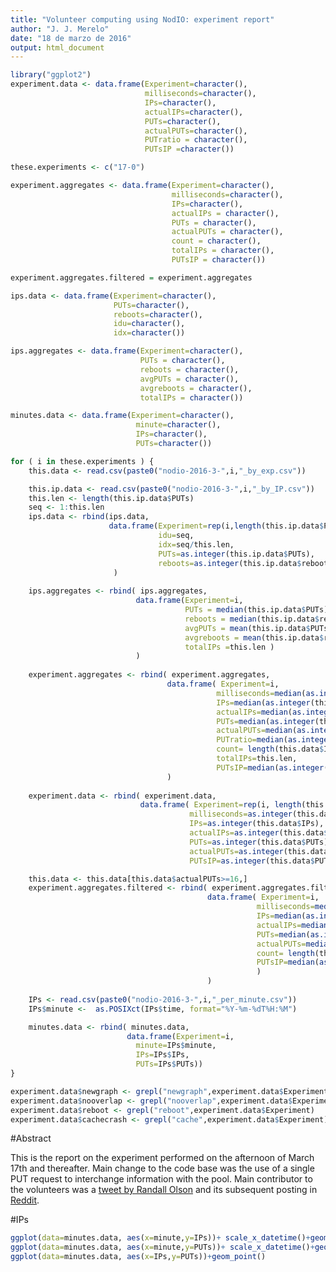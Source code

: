 ```yaml
---
title: "Volunteer computing using NodIO: experiment report"
author: "J. J. Merelo"
date: "18 de marzo de 2016"
output: html_document
---
```


```r

library("ggplot2")
experiment.data <- data.frame(Experiment=character(),
                              milliseconds=character(),                           
                              IPs=character(), 
                              actualIPs=character(),
                              PUTs=character(),
                              actualPUTs=character(),
                              PUTratio = character(),
                              PUTsIP =character())

these.experiments <- c("17-0")

experiment.aggregates <- data.frame(Experiment=character(),
                                    milliseconds=character(),
                                    IPs=character(),
                                    actualIPs = character(),
                                    PUTs = character(),
                                    actualPUTs = character(),
                                    count = character(),
                                    totalIPs = character(),
                                    PUTsIP = character())

experiment.aggregates.filtered = experiment.aggregates

ips.data <- data.frame(Experiment=character(),                      
                       PUTs=character(),
                       reboots=character(),
                       idu=character(),
                       idx=character())

ips.aggregates <- data.frame(Experiment=character(),
                             PUTs = character(),
                             reboots = character(),
                             avgPUTs = character(),
                             avgreboots = character(),
                             totalIPs = character())

minutes.data <- data.frame(Experiment=character(),                      
                            minute=character(),
                            IPs=character(),
                            PUTs=character())

for ( i in these.experiments ) {
    this.data <- read.csv(paste0("nodio-2016-3-",i,"_by_exp.csv"))

    this.ip.data <- read.csv(paste0("nodio-2016-3-",i,"_by_IP.csv"))
    this.len <- length(this.ip.data$PUTs)
    seq <- 1:this.len
    ips.data <- rbind(ips.data,
                      data.frame(Experiment=rep(i,length(this.ip.data$PUTs)),
                                 idu=seq,
                                 idx=seq/this.len,
                                 PUTs=as.integer(this.ip.data$PUTs),
                                 reboots=as.integer(this.ip.data$reboots))
                       )
    
    ips.aggregates <- rbind( ips.aggregates,
                            data.frame(Experiment=i,
                                       PUTs = median(this.ip.data$PUTs),
                                       reboots = median(this.ip.data$reboots),
                                       avgPUTs = mean(this.ip.data$PUTs),
                                       avgreboots = mean(this.ip.data$reboots),
                                       totalIPs =this.len )
                            )
    
    experiment.aggregates <- rbind( experiment.aggregates,
                                   data.frame( Experiment=i,                   
                                              milliseconds=median(as.integer(this.data$milliseconds)),
                                              IPs=median(as.integer(this.data$IPs)),
                                              actualIPs=median(as.integer(this.data$actualIPs)),
                                              PUTs=median(as.integer(this.data$PUTs)),
                                              actualPUTs=median(as.integer(this.data$actualPUTs)),
                                              PUTratio=median(as.integer(this.data$actualPUTs)/as.integer(this.data$PUTs)),
                                              count= length(this.data$IPs),
                                              totalIPs=this.len,
                                              PUTsIP=median(as.integer(this.data$PUTs)/as.integer(this.data$IPs)))
                                   )
    
    experiment.data <- rbind( experiment.data,
                             data.frame( Experiment=rep(i, length(this.data$IPs)),                   
                                        milliseconds=as.integer(this.data$milliseconds),
                                        IPs=as.integer(this.data$IPs),
                                        actualIPs=as.integer(this.data$actualIPs),
                                        PUTs=as.integer(this.data$PUTs),
                                        actualPUTs=as.integer(this.data$actualPUTs),
                                        PUTsIP=as.integer(this.data$PUTs)/as.integer(this.data$IPs)))

    this.data <- this.data[this.data$actualPUTs>=16,]
    experiment.aggregates.filtered <- rbind( experiment.aggregates.filtered,
                                            data.frame( Experiment=i,                   
                                                       milliseconds=median(as.integer(this.data$milliseconds)),
                                                       IPs=median(as.integer(this.data$IPs)),
                                                       actualIPs=median(as.integer(this.data$actualIPs)),
                                                       PUTs=median(as.integer(this.data$PUTs)),
                                                       actualPUTs=median(as.integer(this.data$actualPUTs)),
                                                       count= length(this.data$IPs),
                                                       PUTsIP=median(as.integer(this.data$PUTs)/as.integer(this.data$IPs))
                                                       )
                                            )
    
    IPs <- read.csv(paste0("nodio-2016-3-",i,"_per_minute.csv"))
    IPs$minute <-  as.POSIXct(IPs$time, format="%Y-%m-%dT%H:%M")

    minutes.data <- rbind( minutes.data,
                          data.frame(Experiment=i,                      
                            minute=IPs$minute,
                            IPs=IPs$IPs,
                            PUTs=IPs$PUTs))
}

experiment.data$newgraph <- grepl("newgraph",experiment.data$Experiment)
experiment.data$nooverlap <- grepl("nooverlap",experiment.data$Experiment)
experiment.data$reboot <- grepl("reboot",experiment.data$Experiment)
experiment.data$cachecrash <- grepl("cache",experiment.data$Experiment)

```

#Abstract

This is the report on the experiment performed on the afternoon of March 17th and thereafter. Main change to the code base was the use of a single PUT request to interchange information with the pool. Main contributor to the volunteers was a [tweet by Randall Olson](https://twitter.com/randal_olson/status/710534806090682368) and its subsequent posting in [Reddit](https://twitter.com/PureValueLtd/status/710543530503102464).

#IPs

```r
ggplot(data=minutes.data, aes(x=minute,y=IPs))+ scale_x_datetime()+geom_line()+stat_smooth()
ggplot(data=minutes.data, aes(x=minute,y=PUTs))+ scale_x_datetime()+geom_line()+stat_smooth()
ggplot(data=minutes.data, aes(x=IPs,y=PUTs))+geom_point()
```

